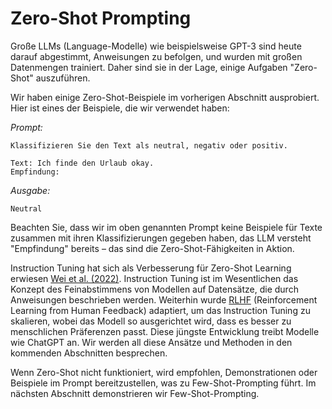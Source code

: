 # Zero-Shot Prompting
Große LLMs (Language-Modelle) wie beispielsweise GPT-3 sind heute darauf abgestimmt, Anweisungen zu befolgen, und wurden mit großen Datenmengen trainiert. Daher sind sie in der Lage, einige Aufgaben "Zero-Shot" auszuführen.

Wir haben einige Zero-Shot-Beispiele im vorherigen Abschnitt ausprobiert. Hier ist eines der Beispiele, die wir verwendet haben:

*Prompt:*
```
Klassifizieren Sie den Text als neutral, negativ oder positiv.

Text: Ich finde den Urlaub okay.
Empfindung:
```

*Ausgabe:*
```
Neutral
```

Beachten Sie, dass wir im oben genannten Prompt keine Beispiele für Texte zusammen mit ihren Klassifizierungen gegeben haben, das LLM versteht "Empfindung" bereits – das sind die Zero-Shot-Fähigkeiten in Aktion.

Instruction Tuning hat sich als Verbesserung für Zero-Shot Learning erwiesen [Wei et al. (2022)](https://arxiv.org/pdf/2109.01652.pdf). Instruction Tuning ist im Wesentlichen das Konzept des Feinabstimmens von Modellen auf Datensätze, die durch Anweisungen beschrieben werden. Weiterhin wurde [RLHF](https://arxiv.org/abs/1706.03741) (Reinforcement Learning from Human Feedback) adaptiert, um das Instruction Tuning zu skalieren, wobei das Modell so ausgerichtet wird, dass es besser zu menschlichen Präferenzen passt. Diese jüngste Entwicklung treibt Modelle wie ChatGPT an. Wir werden all diese Ansätze und Methoden in den kommenden Abschnitten besprechen.

Wenn Zero-Shot nicht funktioniert, wird empfohlen, Demonstrationen oder Beispiele im Prompt bereitzustellen, was zu Few-Shot-Prompting führt. Im nächsten Abschnitt demonstrieren wir Few-Shot-Prompting.
